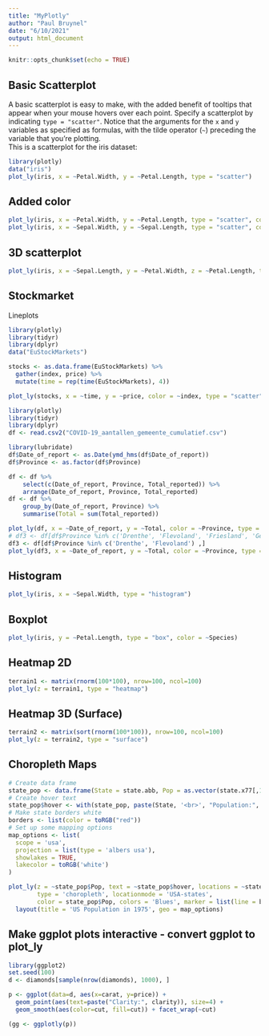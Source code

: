```yaml
---
title: "MyPlotly"
author: "Paul Bruynel"
date: "6/10/2021"
output: html_document
---
```


```r
knitr::opts_chunk$set(echo = TRUE)
```

## Basic Scatterplot
A basic scatterplot is easy to make, with the added benefit of tooltips that
appear when your mouse hovers over each point. Specify a scatterplot by
indicating `type = "scatter"`. Notice that the arguments for the `x` and `y` 
variables as specified as formulas, with the tilde operator (`~`) preceding the
variable that you're plotting.  
This is a scatterplot for the iris dataset:
```r
library(plotly)
data("iris")
plot_ly(iris, x = ~Petal.Width, y = ~Petal.Length, type = "scatter")
```

## Added color
```r
plot_ly(iris, x = ~Petal.Width, y = ~Petal.Length, type = "scatter", color = ~Species, size = ~Sepal.Length)
plot_ly(iris, x = ~Sepal.Width, y = ~Sepal.Length, type = "scatter", color = ~Species, size = ~Petal.Length)
```

## 3D scatterplot
```r
plot_ly(iris, x = ~Sepal.Length, y = ~Petal.Width, z = ~Petal.Length, type = "scatter3d", color = ~Species, size = ~Sepal.Width)
```

## Stockmarket
Lineplots
```r
library(plotly)
library(tidyr)
library(dplyr)
data("EuStockMarkets")

stocks <- as.data.frame(EuStockMarkets) %>%
  gather(index, price) %>%
  mutate(time = rep(time(EuStockMarkets), 4))

plot_ly(stocks, x = ~time, y = ~price, color = ~index, type = "scatter", mode = "lines")
```

```r
library(plotly)
library(tidyr)
library(dplyr)
df <- read.csv2("COVID-19_aantallen_gemeente_cumulatief.csv")

library(lubridate)
df$Date_of_report <- as.Date(ymd_hms(df$Date_of_report))
df$Province <- as.factor(df$Province)

df <- df %>%
    select(c(Date_of_report, Province, Total_reported)) %>%
    arrange(Date_of_report, Province, Total_reported)
df <- df %>%
    group_by(Date_of_report, Province) %>%
    summarise(Total = sum(Total_reported))

plot_ly(df, x = ~Date_of_report, y = ~Total, color = ~Province, type = "scatter", mode = "lines")
# df3 <- df[df$Province %in% c('Drenthe', 'Flevoland', 'Friesland', 'Gelderland', 'Groningen',                               'Limburg', 'Noord-Brabant', 'Noord-Holland', 'Overijssel') ,]
df3 <- df[df$Province %in% c('Drenthe', 'Flevoland') ,]
plot_ly(df3, x = ~Date_of_report, y = ~Total, color = ~Province, type = "scatter", mode = "lines")

```


## Histogram
```r
plot_ly(iris, x = ~Sepal.Width, type = "histogram")
```

## Boxplot
```r
plot_ly(iris, y = ~Petal.Length, type = "box", color = ~Species)
```

## Heatmap 2D
```r
terrain1 <- matrix(rnorm(100*100), nrow=100, ncol=100)
plot_ly(z = terrain1, type = "heatmap")
```

## Heatmap 3D (Surface)
```r
terrain2 <- matrix(sort(rnorm(100*100)), nrow=100, ncol=100)
plot_ly(z = terrain2, type = "surface")
```

## Choropleth Maps

```r
# Create data frame
state_pop <- data.frame(State = state.abb, Pop = as.vector(state.x77[,1]))
# Create hover text
state_pop$hover <- with(state_pop, paste(State, '<br>', "Population:", Pop))
# Make state borders white
borders <- list(color = toRGB("red"))
# Set up some mapping options
map_options <- list(
  scope = 'usa',
  projection = list(type = 'albers usa'),
  showlakes = TRUE,
  lakecolor = toRGB('white')
)

plot_ly(z = ~state_pop$Pop, text = ~state_pop$hover, locations = ~state_pop$State, 
        type = 'choropleth', locationmode = 'USA-states', 
        color = state_pop$Pop, colors = 'Blues', marker = list(line = borders)) %>%
  layout(title = 'US Population in 1975', geo = map_options)
```

## Make ggplot plots interactive - convert ggplot to plot_ly
```r
library(ggplot2)
set.seed(100)
d <- diamonds[sample(nrow(diamonds), 1000), ]

p <- ggplot(data=d, aes(x=carat, y=price)) +
  geom_point(aes(text=paste("Clarity:", clarity)), size=4) +
  geom_smooth(aes(color=cut, fill=cut)) + facet_wrap(~cut)

(gg <- ggplotly(p))

```
